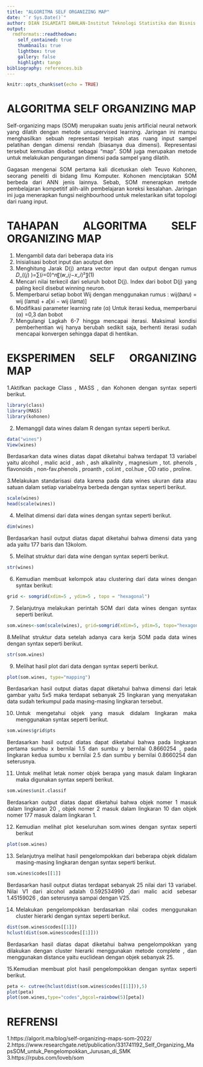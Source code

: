 ```yaml
---
title: "ALGORITMA SELF ORGANIZING MAP"
date: "`r Sys.Date()`"
author: DIAN ISLAMIATI DAHLAN-Institut Teknologi Statistika dan Bisnis Muhammadiyah
output:
  rmdformats::readthedown:
    self_contained: true
    thumbnails: true
    lightbox: true
    gallery: false
    highlight: tango
bibliography: references.bib
---
```


```{=html}
<style>
body{
text-align: justify}
</style>
```
```r
knitr::opts_chunk$set(echo = TRUE)
```
# ALGORITMA SELF ORGANIZING MAP

Self-organizing maps (SOM) merupakan suatu jenis artificial neural network yang dilatih dengan metode unsupervised learning. Jaringan ini mampu menghasilkan sebuah representasi terpisah atas ruang input sampel pelatihan dengan dimensi rendah (biasanya dua dimensi). Representasi tersebut kemudian disebut sebagai “map”. SOM juga merupakan metode untuk melakukan pengurangan dimensi pada sampel yang dilatih.

Gagasan mengenai SOM pertama kali dicetuskan oleh Teuvo Kohonen, seorang peneliti di bidang Ilmu Komputer. Kohonen menciptakan SOM berbeda dari ANN jenis lainnya. Sebab, SOM menerapkan metode pembelajaran kompetitif alih-alih pembelajaran koreksi kesalahan. Jaringan ini juga menerapkan fungsi neighbourhood untuk melestarikan sifat topologi dari ruang input.


# TAHAPAN ALGORITMA SELF ORGANIZING MAP

1. Mengambil data dari beberapa data iris
 2. Inisialisasi	bobot	input	dan	aoutput	den
 3. Menghitung	Jarak	D(j)	antara	vector	input	dan  output dengan rumus              𝐷_((𝑗) )=∑(𝑖=0)^𝑛〖(𝑤_𝑖𝑗−𝑥_𝑖)²〗(1)
 4. Mencari nilai terkecil dari seluruh bobot D(j). Index  dari bobot D(j) yang paling   kecil disebut winning  neuron.
 5. Memperbarui setiap bobot Wij dengan  menggunakan rumus :
wij(𝑏𝑎𝑟𝑢) = wij (𝑙𝑎𝑚𝑎) + 𝑎[xi − wij (𝑙𝑎𝑚𝑎)]  
 6. Modifikasi parameter learning rate (α) Untuk  iterasi kedua, memperbarui (α) =0,3 dan bobot  
  7. Mengulangi Lagkah 6-7 hingga mencapai iterasi.  Maksimal kondisi pemberhentian	wij	hanya  berubah sedikit saja, berhenti iterasi sudah  mencapai konvergen sehingga dapat di hentikan.


# EKSPERIMEN SELF ORGANIZING MAP
1.Aktifkan package Class , MASS , dan Kohonen dengan syntax seperti berikut.
```r

library(class)
library(MASS)
library(kohonen)
```
2. Memanggil data wines dalam R dengan syntax seperti berikut.
```r
data("wines")
View(wines)
```
Berdasarkan data wines diatas dapat diketahui bahwa terdapat 13 variabel yaitu alcohol , malic acid , ash , ash alkalinity , magnesium , tot. phenols , flavonoids , non-fav.phenols , proanth , col.int , col.hue , OD ratio , proline.

3.Melakukan standarisasi data karena pada data wines ukuran data atau satuan dalam setiap variabelnya berbeda dengan syntax seperti berikut.

```r
scale(wines)
head(scale(wines))
```
4. Melihat dimensi dari data wines dengan syntax seperti berikut.
```r
dim(wines)
```
Berdasarkan hasil output diatas dapat diketahui bahwa dimensi data yang ada yaitu 177 baris dan 13kolom.

5. Melihat struktur dari data wine dengan syntax seperti berikut.
```r
str(wines)
```
6. Kemudian membuat kelompok atau clustering dari data wines dengan syntax berikut:
```r
grid <- somgrid(xdim=5 , ydim=5 , topo = "hexagonal")
```

7. Selanjutnya melakukan perintah SOM dari data wines dengan syntax seperti berikut.

```r
som.wines<-som(scale(wines), grid=somgrid(xdim=5, ydim=5, topo="hexagonal"))
```
8.Melihat struktur data setelah adanya cara kerja SOM pada data wines dengan syntax seperti berikut.

```r
str(som.wines)
```
9. Melihat hasil plot dari data dengan syntax seperti berikut.

```r
plot(som.wines, type="mapping")
```


Berdasarkan hasil output diatas dapat diketahui bahwa dimensi dari letak gambar yaitu 5x5 maka terdapat sebanyak 25 lingkaran yang menyatakan data sudah terkumpul pada masing-masing lingkaran tersebut.

10. Untuk mengetahui objek yang masuk didalam lingkaran maka menggunakan syntax seperti berikut.

```r
som.wines$grid$pts
```
Berdasarkan hasil output diatas dapat diketahui bahwa pada lingkaran pertama sumbu x bernilai 1.5 dan sumbu y bernilai 0.8660254 , pada lingkaran kedua sumbu x bernilai 2.5 dan sumbu y bernilai 0.8660254 dan seterusnya.

11. Untuk melihat letak nomer objek berapa yang masuk dalam lingkaran maka digunakan syntax seperti berikut.
```r
som.wines$unit.classif
```
Berdasarkan output diatas dapat diketahui bahwa objek nomer 1 masuk dalam lingkaran 20 , objek nomer 2 masuk dalam lingkaran 10 dan objek nomer 177 masuk dalam lingkaran 1.

12. Kemudian melihat plot keseluruhan som.wines dengan syntax seperti berikut

```r
plot(som.wines)
```

13. Selanjutnya melihat hasil pengelompokkan dari beberapa objek didalam masing-masing lingkaran dengan syntax seperti berikut.

```r
som.wines$codes[[1]]
```
Berdasarkan hasil output diatas terdapat sebanyak 25 nilai dari 13 variabel. Nilai V1 dari alcohol adalah 0.592534990 ,dari malic acid sebesar 1.45159026 , dan seterusnya sampai dengan V25.

14. Melakukan pengelompokkan berdasarkan nilai codes menggunakan cluster hierarki dengan syntax seperti berikut.
```r
dist(som.wines$codes[[1]])
hclust(dist(som.wines$codes[[1]]))
```
Berdasarkan hasil diatas dapat diketahui bahwa pengelompokkan yang dilakukan dengan cluster hierarki menggunakan metode complete , dan menggunakan distance yaitu euclidean dengan objek sebanyak 25.


15.Kemudian membuat plot hasil pengelompokkan dengan syntax seperti berikut.
```r
peta <- cutree(hclust(dist(som.wines$codes[[1]])),5)
plot(peta)
plot(som.wines,type="codes",bgcol=rainbow(5)[peta])
```


# REFRENSI
1.https://algorit.ma/blog/self-organizing-maps-som-2022/
2.https://www.researchgate.net/publication/331741192_Self_Organizing_MapsSOM_untuk_Pengelompokkan_Jurusan_di_SMK
3.https://rpubs.com/loveb/som
